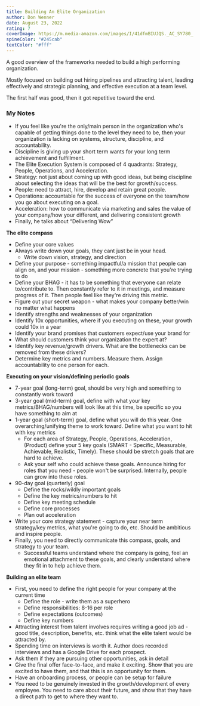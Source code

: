 ```yaml
---
title: Building An Elite Organization
author: Don Wenner
date: August 23, 2022
rating: 7
coverImage: https://m.media-amazon.com/images/I/41dfmBIUJQS._AC_SY780_.jpg
spineColor: "#245cab"
textColor: "#fff"
---
```


A good overview of the frameworks needed to build a high performing organization.

Mostly focused on building out hiring pipelines and attracting talent, leading effectively and strategic planning, and effective execution at a team level.

The first half was good, then it got repetitive toward the end.

### My Notes

- If you feel like you&apos;re the only/main person in the organization who&apos;s capable of getting things done to the level they need to be, then your organization is lacking on systems, structure, discipline, and accountability.
- Discipline is giving up your short term wants for your long term achievement and fulfillment.
- The Elite Execution System is composed of 4 quadrants: Strategy, People, Operations, and Acceleration.
- Strategy: not just about coming up with good ideas, but being discipline about selecting the ideas that will be the best for growth/success.
- People: need to attract, hire, develop and retain great people.
- Operations: accountable for the success of everyone on the team/how you go about executing on a goal.
- Acceleration: how to communicate via marketing and sales the value of your company/how your different, and delivering consistent growth
- Finally, he talks about “Delivering Wow”

**The elite compass**

- Define your core values
- Always write down your goals, they cant just be in your head.
  - Write down vision, strategy, and direction
- Define your purpose - something impactful/a mission that people can align on, and your mission - something more concrete that you&apos;re trying to do
- Define your BHAG - it has to be something that everyone can relate to/contribute to. Then constantly refer to it in meetings, and measure progress of it. Then people feel like they&apos;re driving this metric.
- Figure out your secret weapon - what makes your company better/win no matter what happens
- Identify strengths and weaknesses of your organization
- Identify 10x opportunities, where if you executing on these, your growth could 10x in a year
- Identify your brand promises that customers expect/use your brand for
- What should customers think your organization the expert at?
- Identify key revenue/growth drivers. What are the bottlenecks can be removed from these drivers?
- Determine key metrics and numbers. Measure them. Assign accountability to one person for each.

**Executing on your vision/defining periodic goals**

- 7-year goal (long-term) goal, should be very high and something to constantly work toward
- 3-year goal (mid-term) goal, define with what your key metrics/BHAG/numbers will look like at this time, be specific so you have something to aim at
- 1-year goal (short-term) goal, define what you will do this year. One overarching/unifying theme to work toward. Define what you want to hit with key metrics
  - For each area of Strategy, People, Operations, Acceleration, (Product) define your 5 key goals (SMART - Specific, Measurable, Achievable, Realistic, Timely). These should be stretch goals that are hard to achieve.
  - Ask your self who could achieve these goals. Announce hiring for roles that you need - people won&apos;t be surprised. Internally, people can grow into these roles.
- 90-day goal (quarterly) goal
  - Define the rocks/wildly important goals
  - Define the key metrics/numbers to hit
  - Define key meeting schedule
  - Define core processes
  - Plan out acceleration
- Write your core strategy statement - capture your near term strategy/key metrics, what you&apos;re going to do, etc. Should be ambitious and inspire people.
- Finally, you need to directly communicate this compass, goals, and strategy to your team.
  - Successful teams understand where the company is going, feel an emotional attachment to these goals, and clearly understand where they fit in to help achieve them.

**Building an elite team**

- First, you need to define the right people for your company at the current time
  - Define the role - write them as a superhero
  - Define responsibilities: 8-16 per role
  - Define expectations (outcomes)
  - Define key numbers
- Attracting interest from talent involves requires writing a good job ad - good title, description, benefits, etc. think what the elite talent would be attracted by.
- Spending time on interviews is worth it. Author does recorded interviews and has a Google Drive for each prospect.
- Ask them if they are pursuing other opportunities, ask in detail
- Give the final offer face-to-face, and make it exciting. Show that you are excited to have them, and that this is an opportunity for them.
- Have an onboarding process, or people can be setup for failure
- You need to be genuinely invested in the growth/development of every employee. You need to care about their future, and show that they have a direct path to get to where they want to.
